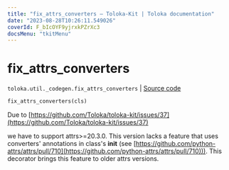 ```yaml
---
title: "fix_attrs_converters — Toloka-Kit | Toloka documentation"
date: "2023-08-28T10:26:11.549026"
coverId: F_bIcOYF9yjrxkPZrXc3
docsMenu: "tkitMenu"
---
```


# fix_attrs_converters

`toloka.util._codegen.fix_attrs_converters` | [Source code](https://github.com/Toloka/toloka-kit/blob/v1.2.1/src/util/_codegen.py#L350)

```python
fix_attrs_converters(cls)
```

Due to [https://github.com/Toloka/toloka-kit/issues/37](https://github.com/Toloka/toloka-kit/issues/37)

we have to support attrs>=20.3.0.
This version lacks a feature that uses converters' annotations in class's __init__
(see [https://github.com/python-attrs/attrs/pull/710](https://github.com/python-attrs/attrs/pull/710))).
This decorator brings this feature to older attrs versions.